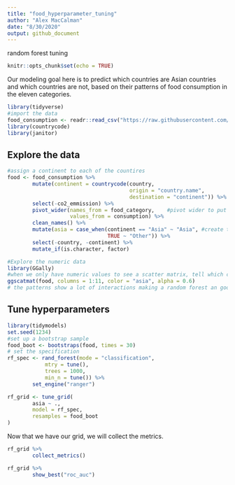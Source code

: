 ```yaml
---
title: "food_hyperparameter_tuning"
author: "Alex MacCalman"
date: "8/30/2020"
output: github_document
---
```

random forest tuning  
```r
knitr::opts_chunk$set(echo = TRUE)
```
Our modeling goal here is to predict which countries are Asian countries and which countries are not, based on their patterns of food consumption in the eleven categories.  
```r
library(tidyverse)
#import the data
food_consumption <- readr::read_csv("https://raw.githubusercontent.com/rfordatascience/tidytuesday/master/data/2020/2020-02-18/food_consumption.csv")
library(countrycode)
library(janitor)
```
## Explore the data  
```r
#assign a continent to each of the countires
food <- food_consumption %>% 
        mutate(continent = countrycode(country,
                                       origin = "country.name",
                                       destination = "continent")) %>% 
        select(-co2_emmission) %>% 
        pivot_wider(names_from = food_category,    #pivot wider to put all food in columns
                    values_from = consumption) %>% 
        clean_names() %>% 
        mutate(asia = case_when(continent == "Asia" ~ "Asia", #create the response to be Asia or Other
                                TRUE ~ "Other")) %>% 
        select(-country, -continent) %>% 
        mutate_if(is.character, factor)

#Explore the numeric data
library(GGally)
#when we only have numeric values to see a scatter matrix, tell which cols have numeric values
ggscatmat(food, columns = 1:11, color = "asia", alpha = 0.6)
# the patterns show a lot of interactions making a random forest an good modeling technique for this type of data.

```
## Tune hyperparameters  
```r
library(tidymodels)
set.seed(1234)
#set up a bootstrap sample
food_boot <- bootstraps(food, times = 30)
# set the specification
rf_spec <- rand_forest(mode = "classification",
            mtry = tune(),
            trees = 1000,
            min_n = tune()) %>% 
        set_engine("ranger")

rf_grid <- tune_grid(
        asia ~ .,
        model = rf_spec,
        resamples = food_boot
)
```
Now that we have our grid, we will collect the metrics.  
```r
rf_grid %>% 
        collect_metrics()

rf_grid %>% 
        show_best("roc_auc")


```




